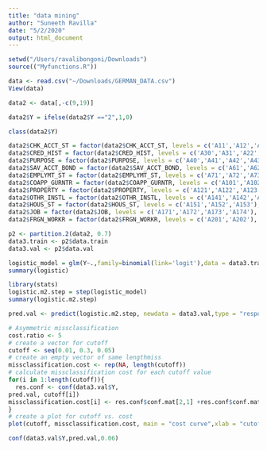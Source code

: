 ```yaml
---
title: "data mining"
author: "Suneeth Ravilla"
date: "5/2/2020"
output: html_document
---
```

```r
setwd("/Users/ravalibongoni/Downloads")
source(("Myfunctions.R"))
```

```r
data <- read.csv("~/Downloads/GERMAN_DATA.csv")
View(data)
```

```r
data2 <- data[,-c(9,19)]
```

```r
data2$Y = ifelse(data2$Y =="2",1,0)
```

```r
class(data2$Y)
```

```r
data2$CHK_ACCT_ST = factor(data2$CHK_ACCT_ST, levels = c('A11','A12','A13','A14'), labels = c(1,2,3,4))
data2$CRED_HIST = factor(data2$CRED_HIST, levels = c('A30','A31','A22','A33','A34'), labels = c(1,2,3,4,5))
data2$PURPOSE = factor(data2$PURPOSE, levels = c('A40','A41','A42','A43','A44','A45','A46','A48','A49','A410'), labels = c(1,2,3,4,5,6,7,8,9,10))
data2$SAV_ACCT_BOND = factor(data2$SAV_ACCT_BOND, levels = c('A61','A62','A63','A64','A65'), labels = c(1,2,3,4,5))
data2$EMPLYMT_ST = factor(data2$EMPLYMT_ST, levels = c('A71','A72','A73','A74','A75'), labels = c(1,2,3,4,5))
data2$COAPP_GURNTR = factor(data2$COAPP_GURNTR, levels = c('A101','A102','A103'), labels = c(1,2,3))
data2$PROPERTY = factor(data2$PROPERTY, levels = c('A121','A122','A123','A124'), labels = c(1,2,3,4))
data2$OTHR_INSTL = factor(data2$OTHR_INSTL, levels = c('A141','A142','A143'), labels = c(1,2,3))
data2$HOUS_ST = factor(data2$HOUS_ST, levels = c('A151','A152','A153'), labels = c(1,2,3))
data2$JOB = factor(data2$JOB, levels = c('A171','A172','A173','A174'), labels = c(1,2,3,4))
data2$FRGN_WORKR = factor(data2$FRGN_WORKR, levels = c('A201','A202'), labels = c(1,2))
```


```r
p2 <- partition.2(data2, 0.7)
data3.train <- p2$data.train
data3.val <- p2$data.val
```


```r
logistic_model = glm(Y~.,family=binomial(link='logit'),data = data3.train)
summary(logistic)
```


```r
library(stats)
logistic.m2.step = step(logistic_model)
summary(logistic.m2.step)
```


```r
pred.val <- predict(logistic.m2.step, newdata = data3.val,type = "response")

```


```r
# Asymmetric missclassification
cost.ratio <- 5
# create a vector for cutoff 
cutoff <- seq(0.01, 0.3, 0.05)
# create an empty vector of same lengthmiss
missclassification.cost <- rep(NA, length(cutoff))
# calculate missclassification cost for each cutoff value
for(i in 1:length(cutoff)){
  res.conf <- conf(data3.val$Y,
pred.val, cutoff[i])
missclassification.cost[i] <- res.conf$conf.mat[2,1] +res.conf$conf.mat[1,2]*cost.ratio
}
# create a plot for cutoff vs. cost
plot(cutoff, missclassification.cost, main = "cost curve",xlab = "cutoff", ylab = "miss classification cost",type = "l")
```


```r
conf(data3.val$Y,pred.val,0.06)
```


















